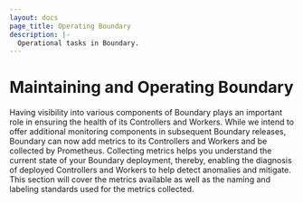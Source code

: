 ```yaml
---
layout: docs
page_title: Operating Boundary
description: |-
  Operational tasks in Boundary.
---
```


# Maintaining and Operating Boundary

Having visibility into various components of Boundary plays an important role in ensuring the health of its Controllers and Workers. While we intend to offer additional monitoring components in subsequent Boundary releases, Boundary can now add metrics to its Controllers and Workers and be collected by Prometheus. Collecting metrics helps you understand the current state of your Boundary deployment, thereby, enabling the diagnosis of deployed Controllers and Workers to help detect anomalies and mitigate. This section will cover the metrics available as well as the naming and labeling standards used for the metrics collected.
